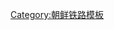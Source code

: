 {{鐵道路線|
| 模板名稱 = 西海闸门线
| 名稱 = [[西海闸门线]]
| 代表色 = blue
| 背景顏色 = #ffffff
| 車站列表 = [[新寧里站|新寧里]] - [[西海闸门站|西海闸门]] - [[松觀站|松觀]] - [[漢二川站|漢二川]] - [[铁矿站|铁矿]]}}<noinclude>
[[Category:朝鲜铁路模板]]

</noinclude>